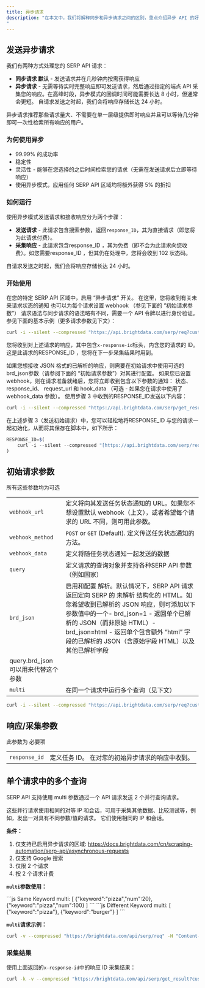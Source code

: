 ```yaml
---
title: 异步请求
description: "在本文中，我们将解释同步和异步请求之间的区别，重点介绍异步 API 的好处，并通过示例描述关键参数。
"
---
```


发送异步请求
--------------------------
我们有两种方式处理您的 SERP API 请求：

* **同步请求 默认** - 发送请求并在几秒钟内按需获得响应
* **异步请求** - 无需等待实时完整响应即可发送请求，然后通过指定的端点 API 采集您的响应。在高峰时段，异步模式的回调时间可能需要长达 8 小时，但通常会更短。 自请求发送之时起，我们会将响应存储长达 24 小时。

<Tip>异步请求推荐那些请求量大、不需要在单一层级提供即时响应并且可以等待几分钟即可一次性检索所有响应的用户。</Tip>

### 为何使用异步
* 99.99% 的成功率
* 稳定性
* 灵活性 - 能够在您选择的之后时间检索您的请求（无需在发送请求后立即等待响应）
* 使用异步模式，应用任何 SERP API 区域均将额外获得 5% 的折扣


### 如何运行
使用异步模式发送请求和接收响应分为两个步骤：

+ **发送请求** - 此请求包含搜索参数，返回`response_ID`，其为直接请求（即您将为此请求付费）。
+ **采集响应** - 此请求包含response_ID ，其为免费（即不会为此请求向您收费）。如您需要response_ID ，但其仍在处理中，您将会收到 102 状态码。

<Note>自请求发送之时起，我们会将响应存储长达 24 小时。</Note>

### 开始使用
<Steps>
<Step title='启用 “异步请求”'>
在您的特定 SERP API 区域中，启用 “异步请求” 开关。
</Step>

<Step title='可选设置 webhook（POST 或 GET）'>
在这里，您将收到有关未来请求状态的通知
<Note>也可以为每个请求设置 webhook （参见下面的 “初始请求参数”）</Note>
</Step>

<Step title="发送 SERP API 异步请求">
请求语法与同步请求的语法略有不同，需要一个 API 令牌以进行身份验证。参见下面的基本示例（更多请求参数见下文）：  

```sh
curl -i --silent --compressed "https://api.brightdata.com/serp/req?customer=[ACCOUNT_ID]&zone=[zone_name]" -H "Content-Type: application/json" -H "Authorization: Bearer [API_TOKEN]" -d '{"country":"us","query":{"q":"pizza","num":"100","hl":"en","gl":"au"}}'
```

您将收到对上述请求的响应，其中包含`x-response-id`标头，内含您的请求的 ID。这是此请求的RESPONSE_ID ，您将在下一步采集结果时用到。  

<Note>
如果您想接收 JSON 格式的已解析的响应，则需要在初始请求中使用可选的brd_json参数（请参阅下面的 “初始请求参数”）对其进行配置。
</Note>
</Step>

<Step title="Webhook 通知">
如果您已设置 webhook，则在请求准备就绪后，您将立即收到包含以下参数的通知： 状态、 response_id、 request_url 和 hook_data （可选 - 如果您在请求中使用了webhook_data 参数）。
</Step>

<Step title="采集您的结果">
使用步骤 3 中收到的RESPONSE_ID发送以下内容： 

```sh
curl -i --silent --compressed "https://api.brightdata.com/serp/get_result?customer=[ACCOUNT_ID]&zone=[zone_name]&response_id=${[RESPONSE_ID]}" -H "Authorization: Bearer [API_TOKEN]"
```
<Note>

在上述步骤 3（发送初始请求）中，您可以轻松地将RESPONSE_ID 与您的请求一起初始化，从而将其保存在脚本中，如下所示：
```js
RESPONSE_ID=$(
	curl -i --silent --compressed "[https://api.brightdata.com/serp/req?customer=[ACCOUNT_ID]&zone=[zone_name]](https://api.brightdata.com/serp/req?customer=%5BACCOUNT_ID%5D&zone=%5BZONE_NAME%5D)" -H "Content-Type: application/json" -H "Authorization: Bearer API_TOKEN" -d '{"country":"us","query":{"q":"pizza","num":"100","hl":"en","gl":"au"}}' | sed -En 's/^x-response-id: (.*)/\1/p' | tr -d '\r'
)
```
</Note>
</Step>
</Steps>


初始请求参数
--------------------------
<Note>所有这些参数均为可选</Note>

|                  |      |
| ---------------- | ---- |
| `webhook_url`    | 定义将向其发送任务状态通知的 URL。如果您不想设置默认 webhook（上文），或者希望每个请求的 URL 不同，则可用此参数。|
| `webhook_method` | `POST` or `GET` (Default). 定义传送任务状态通知的方法。|
| `webhook_data`   | 定义将随任务状态通知一起发送的数据|
| `query`          | 定义请求的查询对象并支持各种SERP API 参数 （例如国家）|
| `brd_json`       | 启用和配置 解析。默认情况下，SERP API 请求返回定向 SERP 的 未解析 结构化的 HTML。如您希望收到已解析的 JSON 响应，则可添加以下参数值中的一个- brd_json=1 - 返回单个已解析的 JSON（而非原始 HTML）- brd_json=html - 返回单个包含额外 “html” 字段的已解析的 JSON（含原始字段 HTML）以及 其他已解析字段
<Note> query.brd_json 可以用来代替这个参数</Note>|
| `multi`          | 在同一个请求中运行多个查询（见下文）|

```sh brd_json=1
curl -i --silent --compressed "https://api.brightdata.com/serp/req?customer=[ACCOUNT_ID]&zone=[zone_name]" -H "Content-Type: application/json" -H "Authorization: Bearer [API_TOKEN]" -d '{"country":"us","query":{"q":"pizza","num":"100","hl":"en","gl":"au"},"brd_json":"1"}'
```

响应/采集参数
-----------
<Warning>此参数为 必要项</Warning>

|               |     |
| ------------- | --- |
| `response_id` |定义任务 ID。 在对您的初始异步请求的响应中收到。|


单个请求中的多个查询
------------------------------------
SERP API 支持使用 multi 参数通过一个 API 请求发送 2 个并行查询请求。   

这些并行请求使用相同的对等 IP 和会话，可用于采集其他数据、比较测试等，例如，发出一对具有不同参数/值的请求。 它们使用相同的 IP 和会话。

**条件：**
1. 仅支持已启用异步请求的区域: https://docs.brightdata.com/cn/scraping-automation/serp-api/asynchronous-requests
2. 仅支持 Google 搜索
3. 仅限 2 个请求
4. 按 2 个请求计费

**`multi`参数使用：**

<CodeGroup>
```js Same Keyword
multi: [
  {"keyword":"pizza","num":20},
  {"keyword":"pizza","num":100}
]
```
```js Different Keyword
multi: [
  {"keyword":"pizza"},
  {"keyword":"burger"}
]
```
</CodeGroup>

**`multi`请求示例：**

```sh 样本请求
curl -v --compressed "https://brightdata.com/api/serp/req" -H "Content-Type: application/json" -H "Authorization: Bearer {API_TOKEN}" -d "{\"country\":\"us\",\"multi\":[{\"keyword\":\"pizza\",\"num\":20},{\"keyword\":\"pizza\",\"num\":100}]}"
```

### 采集结果
使用上面返回的`x-response-id`中的响应 ID 采集结果：

```sh
curl -k -v --compressed "https://brightdata.com/api/serp/get_result?customer={ACCOUNT_ID&zone={ASYNC_ZONE}&response_id={response_id}" -H "Authorization: Bearer {API_Token}" -o {Your_result_output_file}
```